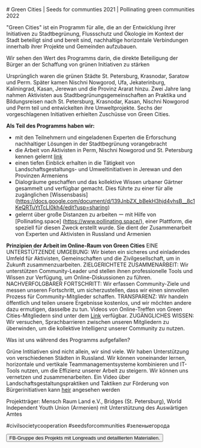 <Text>
# Green Cities | Seeds for communties 2021 | Pollinating green communities 2022


"Green Cities" ist ein Programm für alle, die an der Entwicklung ihrer Initiativen zu Stadtbegrünung, Flussschutz und Ökologie im Kontext der Stadt beteiligt sind und bereit sind, nachhaltige horizontale Verbindungen innerhalb ihrer Projekte und Gemeinden aufzubauen.

Wir sehen den Wert des Programms darin, die direkte Beteiligung der Bürger an der Schaffung von grünen Initiativen zu stärken

Ursprünglich waren die grünen Städte St. Petersburg, Krasnodar, Saratow und Perm. Später kamen Nischni Nowgorod, Ufa, Jekaterinburg, Kaliningrad, Kasan, Jerewan und die Provinz Ararat hinzu. Zwei Jahre lang nahmen Aktivisten aus Stadtbegrünungsgemeinschaften an Praktika und Bildungsreisen nach St. Petersburg, Krasnodar, Kasan, Nischni Nowgorod und Perm teil und entwickelten ihre Umweltprojekte. Sechs der vorgeschlagenen Initiativen erhielten Zuschüsse von Green Cities.

**Als Teil des Programms haben wir:**
- mit den Teilnehmern und eingeladenen Experten die Erforschung nachhaltiger Lösungen in der Stadtbegrünung vorangebracht
- die Arbeit von Aktivisten in Perm, Nischni Nowgorod und St. Petersburg kennen gelernt [link](https://www.youtube.com/watch?v=mhFH6RU3fdg&list=PLR9pPev6gG9s_6RLSsS6qOnbRloy7qdyI)
- einen tiefen Einblick erhalten in die Tätigkeit von Landschaftsgestaltungs- und Umweltinitiativen in Jerewan und den Provinzen Armeniens
- Dialogräume geschaffen und das kollektive Wissen urbaner Gärtner gesammelt und verfügbar gemacht. Dies führte zu einer für alle zugänglichen [Wissensbasis] (https://docs.google.com/document/d/139JnbZX_bBekH3hjd4vhsB__8c1KeQRTuYtTcLI0kh4/edit?usp=sharing)
- gelernt über große Distanzen zu  arbeiten ー mit Hilfe von [Pollinating.space] (https://www.pollinating.space/), einer Plattform, die speziell für diesen Zweck erstellt wurde. Sie dient der Zusammenarbeit von Experten und Aktivisten in Russland und Armenien

**Prinzipien der Arbeit im Online-Raum von Green Cities**
EINE UNTERSTÜTZENDE UMGEBUNG: Wir bieten ein sicheres und einladendes Umfeld für Aktivisten, Gemeinschaften und die Zivilgesellschaft, um in Zukunft zusammenzuarbeiten.
ZIELGERICHTETE ZUSAMMENARBEIT: Wir unterstützen Community-Leader und stellen ihnen professionelle Tools und Wissen zur Verfügung, um Online-Diskussionen zu führen.
NACHVERFOLGBARER FORTSCHRITT: Wir erfassen Community-Ziele und messen unseren Fortschritt, um sicherzustellen, dass wir einen sinnvollen Prozess für Community-Mitglieder schaffen.
TRANSPARENZ: Wir handeln öffentlich und teilen unsere Ergebnisse kostenlos, und wir möchten andere dazu ermutigen, dasselbe zu tun. Videos von Online-Treffen von Green Cities-Mitgliedern sind unter dem [Link](https://www.youtube.com/playlist?list=PLR9pPev6gG9vxIby0pdUPN7a78UY9mdPR) verfügbar. 
ZUGÄNGLICHES WISSEN: Wir versuchen, Sprachbarrieren zwischen unseren Mitgliedern zu überwinden, um die kollektive Intelligenz unserer Community zu nutzen.

Was ist uns während des Programms aufgefallen?

Grüne Intitiativen sind nicht allein, wir sind viele. Wir haben Unterstützung von verschiedenen Städten in Russland. Wir können voneinander lernen, horizontale und vertikale Teammanagementsysteme kombinieren und IT-Tools nutzen, um die Effizienz unserer Arbeit zu steigern. Wir können uns vernetzen und zusammenarbeiten.
Ein Video über Landschaftsgestaltungspraktiken und Taktiken zur Förderung von Bürgerinitiativen kann [heir](https://mensch-raum-land.org/seeds_for_communities_en/) angesehen werden

Projektträger: Mensch Raum Land e.V., Bridges (St. Petersburg), World Independent Youth Union (Armenien) mit Unterstützung des Auswärtigen Amtes

#civilsocietycooperation #seedsforcommunities #зеленыегорода


</Text>

<Buttons>
    <Button
        component='a'
        variant='outline'
        href='https://www.facebook.com/seeds.for.communities'
        target="_blank"
    >
        FB-Gruppe des Projekts mit Longreads und detaillierten Materialien.
    </Button>
</Buttons>